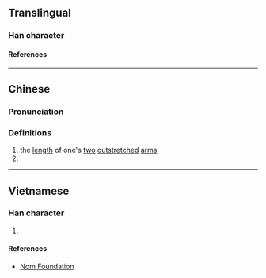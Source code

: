 {{character info/new}}
==Translingual==

===Han character===
{{Han char|rn=53|rad=广|as=08|sn=11|four=00237|canj=ITSO|ids=⿸广⿱廿尺}}

====References====
{{Han ref|kx=0348.030|dkj=09381|dj=0658.070|hdz=20887.010|uh=5EB9}}

----
==Chinese==
{{zh-forms}}
{{zh-wp|zh:庹姓}}

===Pronunciation===
{{zh-pron
|m=tuǒ
|c=tok3
|mn=ml:thó
|mn-t=toh4
|w=4thoq
|cat=n,pn
}}

===Definitions===
{{zh-hanzi}}

# the [[length]] of one's [[two]] [[outstretched]] [[arm]]s
# {{surname|zh}}

----

==Vietnamese==

===Han character===
{{vi-readings|rs=广08|reading=sải}}

# {{rfdef|vi|sort=广08}}

====References====
* [http://nomfoundation.org/common/nom_details.php?codepoint=5eb9 Nom Foundation]